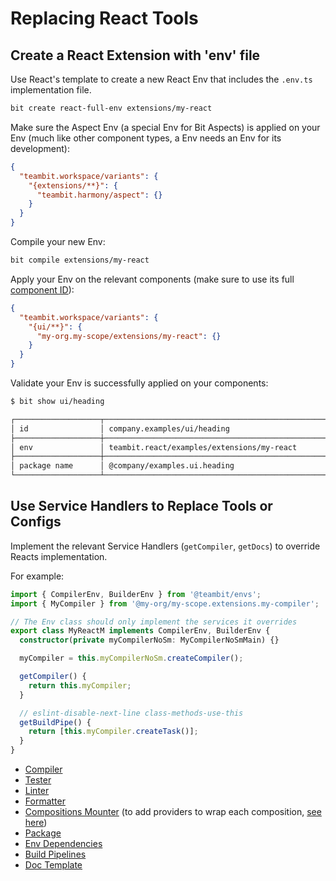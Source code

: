 # Replacing React Tools

## Create a React Extension with 'env' file

Use React's template to create a new React Env that includes the `.env.ts` implementation file.

```bash
bit create react-full-env extensions/my-react
```

Make sure the Aspect Env (a special Env for Bit Aspects) is applied on your Env (much like other component types, a Env needs an Env for its development):

```json
{
  "teambit.workspace/variants": {
    "{extensions/**}": {
      "teambit.harmony/aspect": {}
    }
  }
}
```

Compile your new Env:

```bash
bit compile extensions/my-react
```

Apply your Env on the relevant components (make sure to use its full [component ID](/docs/components/component-id)):

```json
{
  "teambit.workspace/variants": {
    "{ui/**}": {
      "my-org.my-scope/extensions/my-react": {}
    }
  }
}
```

Validate your Env is successfully applied on your components:

```bash
$ bit show ui/heading

┌───────────────────┬─────────────────────────────────────────────────────────────────┐
│ id                │ company.examples/ui/heading                                     │
├───────────────────┼─────────────────────────────────────────────────────────────────┤
│ env               │ teambit.react/examples/extensions/my-react                      │
├───────────────────┼─────────────────────────────────────────────────────────────────┤
│ package name      │ @company/examples.ui.heading                                    │
└───────────────────┴─────────────────────────────────────────────────────────────────┘
```

## Use Service Handlers to Replace Tools or Configs

Implement the relevant Service Handlers (`getCompiler`, `getDocs`) to override Reacts implementation.

For example:

```ts
import { CompilerEnv, BuilderEnv } from '@teambit/envs';
import { MyCompiler } from '@my-org/my-scope.extensions.my-compiler';

// The Env class should only implement the services it overrides
export class MyReactM implements CompilerEnv, BuilderEnv {
  constructor(private myCompilerNoSm: MyCompilerNoSmMain) {}

  myCompiler = this.myCompilerNoSm.createCompiler();

  getCompiler() {
    return this.myCompiler;
  }

  // eslint-disable-next-line class-methods-use-this
  getBuildPipe() {
    return [this.myCompiler.createTask()];
  }
}
```

- [Compiler](/dev-services/compiler/configure-env-with-compiler)
- [Tester](//dev-services/tester/configure-env-with-tester)
- [Linter](/dev-services/linter/implement-linter)
- [Formatter](/dev-services/formatter/configure-env-with-formatter)
- [Compositions Mounter](/dev-services/compositions/mounting-compositions-to-dom) (to add providers to wrap each composition, [see here](/docs/dev-services/compositions/composition-context))
- [Package](/packages/managing-package-json#set-configuration-from-an-env)
- [Env Dependencies](/dependencies/configuring-dependencies#configuring-dependencies-from-an-env)
- [Build Pipelines](/dev-services/builder/build-pipelines)
- [Doc Template](/dev-services/docs/docs-templates#setting-a-doc-template)
